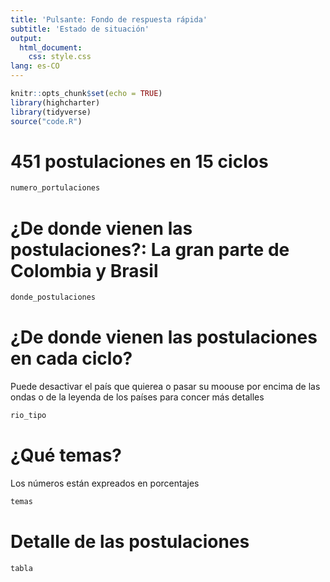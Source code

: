 ```yaml
---
title: 'Pulsante: Fondo de respuesta rápida'
subtitle: 'Estado de situación'
output: 
  html_document: 
    css: style.css
lang: es-CO
---
```


```r
knitr::opts_chunk$set(echo = TRUE)
library(highcharter)
library(tidyverse)
source("code.R")
```

<h1>451 postulaciones en 15 ciclos</h1>

```r
numero_portulaciones
```


<h1>¿De donde vienen las postulaciones?: La gran parte de Colombia y Brasil</h1>

```r
donde_postulaciones
```

<h1>¿De donde vienen las postulaciones en cada ciclo?</h1>

Puede desactivar el país que quierea o pasar su moouse por encima de las ondas o de la leyenda de los países para concer más detalles

```r
rio_tipo
```


<h1>¿Qué temas?</h1>

Los números están expreados en porcentajes

```r
temas
```


<h1>Detalle de las postulaciones</h1>

```r
tabla
```

